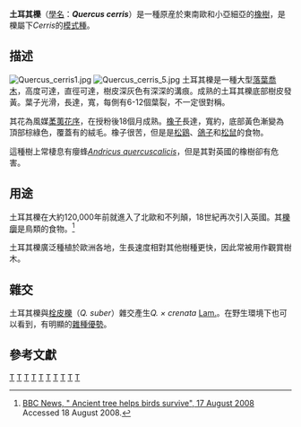 {{Speciesbox 
| genus = Quercus
| species = cerris
| authority = [[Carolus_Linnaeus|L.]]
| image = Turkey Oak at Spier's.JPG
}}
'''土耳其櫟'''（[[學名|學名]]：'''''Quercus cerris'''''）是一種原産於東南歐和小亞細亞的[[橡樹|橡樹]]，是櫟屬下''Cerris''的[[模式種|模式種]]。

==描述==
[[Image:Quercus_cerris1.jpg|thumb]]
[[File:Quercus_cerris_5.jpg|thumb]]
土耳其櫟是一種大型[[落葉喬木|落葉喬木]]，高度可達{{convert|25|-|40|m}}，直徑可達{{convert|2|m}}，樹皮深灰色有深深的溝痕。成熟的土耳其櫟底部樹皮發黃。葉子光滑，長達{{convert|7|-|14|cm}}，寬{{convert|3|-|5|cm}}，每側有6-12個葉裂，不一定很對稱。

其花為風媒[[葇荑花序|葇荑花序]]，在授粉後18個月成熟。[[橡子|橡子]]長達{{convert|2.5|-|4|cm}}，寬約{{convert|2|cm}}，底部黃色漸變為頂部棕綠色，覆蓋有{{convert|4|-|8|mm}}的絨毛。橡子很苦，但是是[[松鶏|松鶏]]、[[鴿子|鴿子]]和[[松鼠|松鼠]]的食物。

這種樹上常棲息有癭蜂''[[Andricus_quercuscalicis|Andricus quercuscalicis]]''，但是其對英國的橡樹卻有危害。

==用途==

土耳其櫟在大約120,000年前就進入了北歐和不列顛，18世紀再次引入英國。其[[櫟癭|櫟癭]]是鳥類的食物。<ref>[http://news.bbc.co.uk/2/hi/uk_news/scotland/7566522.stm BBC News, " Ancient tree helps birds survive", 17 August 2008] {{Wayback|url=http://news.bbc.co.uk/2/hi/uk_news/scotland/7566522.stm |date=20201109025637 }} Accessed 18 August 2008.</ref>

土耳其櫟廣泛種植於歐洲各地，生長速度相對其他樹種更快，因此常被用作觀賞樹木。

==雜交==
土耳其櫟與[[栓皮櫟|栓皮櫟]]（''Q. suber''）雜交產生''Q. × crenata'' [[Jean-Baptiste_Lamarck|Lam.]]。在野生環境下也可以看到，有明顯的[[雜種優勢|雜種優勢]]。

==參考文獻==
{{reflist}}

{{Commons category|Quercus cerris}}
{{Taxonbar}}

[[Category:櫟屬|T]]
[[Category:土耳其植物|T]]
[[Category:意大利植物|T]]
[[Category:西西里植物群|T]]
[[Category:觀賞樹木|T]]
[[Category:海洋性氣候樹種|T]]
[[Category:地中海氣候樹種|T]]
[[Category:敘利亞植物|T]]
[[Category:黎巴嫩植物|T]]
[[Category:卡尔·林奈命名的生物分类|T]]